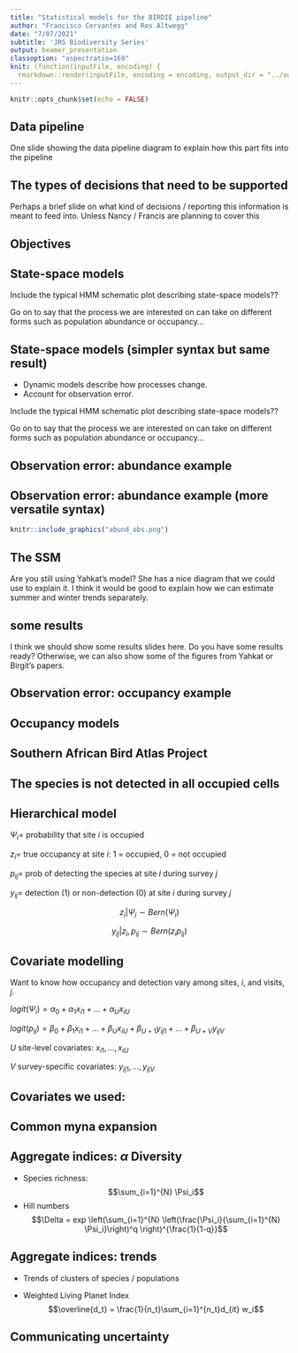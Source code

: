 ```yaml
---
title: "Statistical models for the BIRDIE pipeline"
author: "Francisco Cervantes and Res Altwegg"
date: "7/07/2021"
subtitle: 'JRS Biodiversity Series'
output: beamer_presentation
classoption: "aspectratio=169"
knit: (function(inputFile, encoding) {
  rmarkdown::render(inputFile, encoding = encoding, output_dir = "../output") })
---
```


```r
knitr::opts_chunk$set(echo = FALSE)
```

## Data pipeline

One slide showing the data pipeline diagram to explain how this part fits into the pipeline

## The types of decisions that need to be supported

Perhaps a brief slide on what kind of decisions / reporting this information is meant to feed into. Unless Nancy / Francis are planning to cover this

## Objectives

\begin{itemize}
\item Estimate metrics such as:
    \begin{itemize}
    \item[-] distribution,
    \item[-] abundance,
    \item[-] population trend and,
    \item[-] species diversity.
    \end{itemize}
\item Integrate these metrics for different populations.
\item Model observation error.
\end{itemize}


## State-space models

\begin{itemize}
    \item Dynamic models describe how processes change.
    \item Account for observation error.
\end{itemize}

Include the typical HMM schematic plot describing state-space models??

Go on to say that the process we are interested on can take on different forms
such as population abundance or occupancy...

## State-space models (simpler syntax but same result)

- Dynamic models describe how processes change.
- Account for observation error.

Include the typical HMM schematic plot describing state-space models??

Go on to say that the process we are interested on can take on different forms
such as population abundance or occupancy...

## Observation error: abundance example

\begin{center}
\includegraphics[height=7.5cm]{"abund_obs.png"}
\end{center}

## Observation error: abundance example (more versatile syntax)

```r
knitr::include_graphics("abund_obs.png")
```

## The SSM

Are you still using Yahkat's model? She has a nice diagram that we could use to explain it. I think it would be good to explain how we can estimate summer and winter trends separately.

## some results

I think we should show some results slides here. Do you have some results ready? Otherwise, we can also show some of the figures from Yahkat or Birgit's papers.

## Observation error: occupancy example

\begin{center}
\includegraphics[height=7.5cm]{"occu_obs.png"}

\end{center}

## Occupancy models

\begin{columns}
\column{.5\textwidth}{
\includegraphics[width=\textwidth]{guru2017.png} 
}
{\footnotesize Guillera-Arroita 2017}
\column{.5\textwidth}{

Information about the observation process:\\

\vspace{0.5cm}

\includegraphics[width=\textwidth]{guru2017b.png} 
 }

\end{columns}


## Southern African Bird Atlas Project

\begin{columns}
\column{.3\textwidth}{
After 1 year
\includegraphics[width=\textwidth,angle=0]{sabap1year.png}
}
\column{.3\textwidth}{
After 5 years
\includegraphics[width=\textwidth,angle=0]{sabap5year.png}
}
\column{.3\textwidth}{
After 10 years
\includegraphics[width=\textwidth,angle=0]{sabap10year.png}
}
\end{columns}



## The species is not detected in all occupied cells
\begin{columns}[]
\column{0.6\textwidth}{
\includegraphics[height=6.5cm]{detections2.pdf}
}
\column{0.4\textwidth}{

Repeated sampling

\vspace{0.5cm}

{\bf Assumptions:}
\begin{itemize}
\item Closure (no colonisation or extinction)
\item No false detections
%\item No unmodelled heterogeneity
%\item Independence
\end{itemize}
}
\end{columns}

## Hierarchical model

$\Psi_i =$ probability that site $i$ is occupied

$z_i =$ true occupancy at site $i$: 1 = occupied, 0 = not occupied

$p_{ij} =$ prob of detecting the species at site $i$ during survey $j$

$y_{ij} =$ detection (1) or non-detection (0)  at site $i$ during survey $j$


\vspace{1cm}

$$z_i | \Psi_i \sim Bern(\Psi_i)$$

$$y_{ij} | z_i,p_{ij} \sim Bern(z_ip_{ij})$$


## Covariate modelling

Want to know how occupancy and detection vary among sites, $i$, and visits, $j$.

\vspace{0.5cm}

$logit(\Psi_i) = \alpha_0 + \alpha_1 x_{i1} + \ldots + \alpha_U x_{iU}$

$logit(p_{ij}) = \beta_0 + \beta_1 x_{i1} + \ldots + \beta_U x_{iU} + \beta_{U+1} y_{ij1} +\ldots + \beta_{U+V} y_{ijV}$

\vspace{0.5cm}

$U$ site-level covariates: $x_{i1}, \ldots, x_{iU}$

$V$ survey-specific covariates: $y_{ij1}, \ldots, y_{ijV}$

## Covariates we used:

\begin{columns}[T]
\column{.6\textwidth}{
Occupancy:

\vspace{0.5cm}

\includegraphics[width=\textwidth]{huntleycovariates.pdf}
}

\column{.4\textwidth}{
Detection:
\begin{itemize}
\item hours spent birding
\item season
\item length of list
\end{itemize}
}
\end{columns}

<!--
## Dynamic occupancy models

\begin{center}
\includegraphics[width=0.8\textwidth]{dynoc.png}\\
\end{center}


$$ z_{i,1} \sim Bern(\Psi_{i,1}), logit(\Psi_{i,1}) = x_i^T\alpha$$

$$ \Psi_{i,t} = z_{i,t-1} \times (1-\epsilon) + (1-z_{i,t-1}) \times \gamma$$

$$ logit(\epsilon_{i}) = x_i^T\beta_{\epsilon} \color{red} + \beta_{\epsilon}^{'} \times D_i$$

$$ logit(\gamma_{i}) = x_i^T\beta_{\gamma} \color{red} + \beta_{\gamma}^{'} \times D_i$$
-->

## Common myna expansion

\begin{columns}
\column{.5\textwidth}{
\begin{itemize}
\item Invasive in South Africa
\item Occupancy lower away from cities
\item Neighbourhood colonisation more important
\item Colonisation most likely from south
\item Expanding north-east
\end{itemize}
\vspace{3mm}
\hspace{1cm} \includegraphics[width=0.4\textwidth]{Common-Myna_Clement-Tang_21.jpg}\\
}
\column{.5\textwidth}{
\includegraphics[width=0.85\textwidth]{Broms_etal2016_fig.png}\\
Broms et al 2016, Ecology
}
\end{columns}


## Aggregate indices: $\alpha$ Diversity 


- Species richness: $$\sum_{i=1}^{N} \Psi_i$$
- Hill numbers $$\Delta = exp \left(\sum_{i=1}^{N} \left(\frac{\Psi_i}{\sum_{i=1}^{N} \Psi_i}\right)^q \right)^{\frac{1}{1-q}}$$

## Aggregate indices: trends

- Trends of clusters of species / populations

- Weighted Living Planet Index $$\overline{d_t} = \frac{1}{n_t}\sum_{i=1}^{n_t}d_{it} w_i$$ 
<!--
$$I_t = I_{t-1} 10^{d_t}$$
-->

## Communicating uncertainty

::: columns

:::: column

::::

:::: column
\begin{center}
\includegraphics[width=0.7\textwidth]{VanDerBles_2019.png}

\tiny Van Der Bles et al 2019
\end{center}

::::

:::

